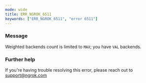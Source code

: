 ```yaml
---
mode: wide
title: ERR_NGROK_6511
keywords: ["ERR_NGROK_6511", "error 6511"]
---
```



### Message

Weighted backends count is limited to `MAX`; you have `VAL` backends.

<ErrorDetails />

### Further help

If you're having trouble resolving this error, please reach out to [support@ngrok.com](mailto:support@ngrok.com?subject=Help%20with%20ERR_NGROK_6511)
